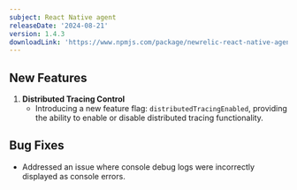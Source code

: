 ```yaml
---
subject: React Native agent
releaseDate: '2024-08-21'
version: 1.4.3
downloadLink: 'https://www.npmjs.com/package/newrelic-react-native-agent/v/1.4.3'
---
```


## New Features

1. **Distributed Tracing Control**
   - Introducing a new feature flag: `distributedTracingEnabled`, providing the ability to enable or disable distributed tracing functionality.

## Bug Fixes

- Addressed an issue where console debug logs were incorrectly displayed as console errors.
